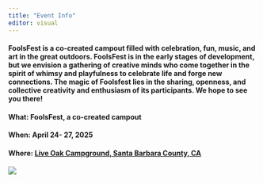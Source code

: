 ```yaml
---
title: "Event Info"
editor: visual
---
```


#### **FoolsFest is a co-created campout filled with celebration, fun, music, and art in the great outdoors.** FoolsFest is in the early stages of development, but we envision a gathering of creative minds who come together in the spirit of whimsy and playfulness to celebrate life and forge new connections. The magic of Foolsfest lies in the sharing, openness, and collective creativity and enthusiasm of its participants. We hope to see you there!

#### **What: FoolsFest, a co-created campout**

#### **When: April 24- 27, 2025**

#### **Where: [Live Oak Campground, Santa Barbara County, CA](https://www.google.com/maps/place/Live+Oak+Camp/@34.5543562,-119.8818684,15z/data=!4m6!3m5!1s0x80e9437d99e398fd:0x811c9e578a278160!8m2!3d34.5543562!4d-119.8818684!16s%2Fg%2F1tdftg1k?entry=ttu)**

#### 

#### 

![](docs/photos/pecker_oak.png)